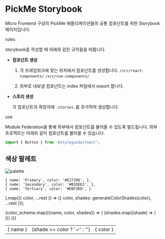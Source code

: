 
<Meta title="Docs/Welcome" />

# PickMe Storybook

Micro Frontend 구성의 PickMe 애플리케이션들의 공통 컴포넌트를 위한 Storybook 페이지입니다.

<div className="subheading">rules</div>

storybook을 작성할 때 아래와 같은 규칙들을 따릅니다.

-   **컴포넌트 생성**

    1. 각 프레임워크에 맞는 위치에서 컴포넌트를 생성합니다.
    `/src/react-components/` `/src/vue-components/`

    2. 외부로 내보낼 컴포넌트는 index 파일에서 export 합니다.

-   **스토리 생성**

    각 컴포넌트의 확장자에 `.stories.`를 추가하여 생성합니다.

<div className="subheading">use</div>


Module Federation을 통해 외부에서 컴포넌트를 불러올 수 있도록 빌드됩니다.
외부 프로젝트는 아래와 같이 컴포넌트를 불러올 수 있습니다.

```jsx
import { Button } from '@styleguide/react';
```


## 색상 팔레트

![palette](https://github.com/user-attachments/assets/124ce6af-bc46-4134-aef2-c2822358b038)


    { name: 'Primary', color: '#E27396', },
    { name: 'Secondary', color: '#B1DEE2', },
    { name: 'Tertiary', color: '#EBF3D8', }
].map(({ color, ...rest }) => ({ color, shades: generateColorShades(color), ...rest }));

<table>
    {color_scheme.map(({name, color, shades}) => (
        <tr>
            <td className="palette-cell" style={{ backgroundColor: shades[0] }}>{ name }</td>
            {shades.map((shade) => (
                <td className="palette-cell" style={{ backgroundColor: shade }}>
                    {shade == color ? '✓' : ''}
                </td>
            ))}
            <td>{ color }</td>
        </tr>
    ))}
</table>


<style>
{`
    .subheading {
        --mediumdark: '#999999';
        font-weight: 900;
        font-size: 13px;
        color: #999;
        letter-spacing: 6px;
        line-height: 24px;
        text-transform: uppercase;
        margin-bottom: 12px;
        margin-top: 40px;
    }

    a.recruit {
        color: #152447;
    }

    .aside {
        font-size: 87.5%;
        line-height: 1.43;
        color: rgb(102, 102, 102);
        background: rgb(248, 250, 252);
        border-radius: 5px;
        padding: 1em;
        margin: 1.5em 0px;
    }

    .palette-cell {
        width:10px;
        color: white !important;
    }
`}
</style>

